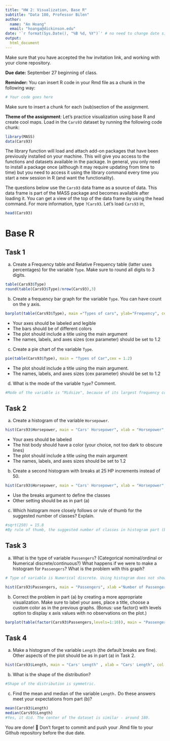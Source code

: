 ```yaml
---
title: "HW 2: Visualization, Base R"
subtitle: "Data 180, Professor Bilen"
author: 
  name: "An Hoang"
  email: "hoanga@dickinson.edu"
date: '`r format(Sys.Date(), "%B %d, %Y")`' # no need to change date since this line grabs today's date
output: 
  html_document
---
```


Make sure that you have accepted the hw invitation link, and working with your clone repository.

**Due date:** September 27 beginning of class.

**Reminder:** You can insert R code in your Rmd file as a chunk in the following way:
```r
# Your code goes here
```
Make sure to insert a chunk for each (sub)section of the assignment.

**Theme of the assignment**: Let's practice visualization using base R and create cool maps. Load in the `Cars93` dataset by running the following code chunk:

```r
library(MASS)
data(Cars93)
```

The library function will load and attach add-on packages that have been previously installed on your machine. This will give you access to the functions and datasets available in the package. In general, you only need to install a package once (although it may require updating from time to time) but you need to access it using the library command every time you start a new session in R (and want the functionality). 

The questions below use the `Cars93` data frame as a source of data. This data frame is part of the MASS package and becomes available after loading it. You can get a view of the top of the data frame by using the head command. For more information, type `?Cars93`. Let's load `Cars93` in,
```r
head(Cars93)
```

# Base R
## Task 1
a) Create a Frequency table and Relative Frequency table (latter uses percentages) for the variable `Type`. Make sure to round all digits to 3 digits.
```r
table(Cars93$Type)
round(table(Cars93$Type)/nrow(Cars93),3)

```
b) Create a frequency bar graph for the variable `Type`. You can have count on the y axis.
```r
barplot(table(Cars93$Type), main ="Types of cars", ylab="Frequency", cex.lab = 1.2, cex.axis = 1.2, cex.names = 1.2, col=c(2:7), ylim = c(0,25), xlab ="Types")
```

*	Your axes should be labeled and legible
*	The bars should be of different colors
*	The plot should include a title using the main argument
*	The names, labels, and axes sizes (cex parameter) should be set to 1.2

c) Create a pie chart of the variable `Type`.
```r
pie(table(Cars93$Type), main = "Types of Car",cex = 1.2)
```

* The plot should include a title using the main argument.
*	The names, labels, and axes sizes (cex parameter) should be set to 1.2

d) What is the mode of the variable `Type`? Comment.
```r
#Mode of the variable is "Midsize", because of its largest frequency compared to others.
```


## Task 2 
a) Create a histogram of the variable `Horsepower`.
```r
hist(Cars93$Horsepower, main = "Cars' Horsepower", xlab = "Horsepower", ylab = "Frequency", col = "pink", cex.lab = 1.2,cex.axis=1.2, ylim = c(0,35))
```

*	Your axes should be labeled
*	The hist body should have a color (your choice, not too dark to obscure lines) 
*	The plot should include a title using the main argument
*	The names, labels, and axes sizes should be set to 1.2

b) Create a second histogram with breaks at 25 HP increments instead of 50.
```r
hist(Cars93$Horsepower, main = "Cars' Horsepower", xlab = "Horsepower",col = "pink",ylim = c(0,25), breaks = seq(50,300,25), cex.lab = 1.2, cex.axis=1.2 )
```

* Use the breaks argument to define the classes
* Other setting should be as in part (a)

c) Which histogram more closely follows or rule of thumb for the suggested number of classes? Explain.
```r
#sqrt(250) = 15.8
#By rule of thumb, the suggested number of classes in histogram part (b) follows more closely.
```


## Task 3 
a) What is the type of variable `Passengers`? (Categorical nominal/ordinal or Numerical discrete/continuous?) What happens if we were to make a histogram for `Passengers`? What is the problem with this graph?
```r
# Type of variable is Numerical discrete. Using histogram does not show the numerical discrete data, instead only showing ranges of values. The exact numbers of passengers are not shown, which may lead to misinterpretation of data.

hist(Cars93$Passengers, main = "Passengers", xlab ="Number of Passengers")

```

b) Correct the problem in part (a) by creating a more appropriate visualization. Make sure to label your axes, place a title, choose a custom color as in the previous graphs. (Bonus: use factor() with levels option to display x axis values with no observations on the plot.)
```r
barplot(table(factor(Cars93$Passengers,levels=1:10)), main = "Passengers", xlab = "Number of Passengers",ylab = "Frequency", col='salmon', beside=T, ylim =c(0,50), cex.names = 1.2, cex.lab = 1.2, cex.axis = 1.2)
```

## Task 4 
a) Make a histogram of the variable `Length` (the default breaks are fine). Other aspects of the plot should be as in part (a) in Task 2.
```r
hist(Cars93$Length, main = "Cars' Length" , xlab = "Cars' Length", col = "salmon", ylim = c(0,30), cex.lab = 1.2, cex.axis = 1.2)
```

b) What is the shape of the distribution?
```r
#Shape of the distribution is symmetric.
```

c) Find the mean and median of the variable `Length.` Do these answers meet your expectations from part (b)?
```r
mean(Cars93$Length)
median(Cars93$Length)
#Yes, it did. The center of the dataset is similar - around 180.
```

You are done! 🏁 Don't forget to commit and push your .Rmd file to your Github repository before the due date.


